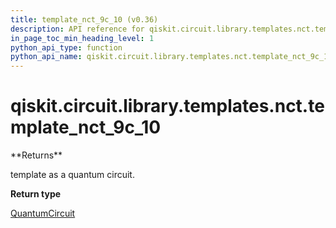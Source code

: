 ```yaml
---
title: template_nct_9c_10 (v0.36)
description: API reference for qiskit.circuit.library.templates.nct.template_nct_9c_10 in qiskit v0.36
in_page_toc_min_heading_level: 1
python_api_type: function
python_api_name: qiskit.circuit.library.templates.nct.template_nct_9c_10
---
```


<span id="qiskit-circuit-library-templates-nct-template-nct-9c-10" />

# qiskit.circuit.library.templates.nct.template\_nct\_9c\_10

<Function id="qiskit.circuit.library.templates.nct.template_nct_9c_10" isDedicatedPage={true} github="https://github.com/qiskit/qiskit/tree/stable/0.20/qiskit/circuit/library/templates/nct/template_nct_9c_10.py" signature="template_nct_9c_10()">
  **Returns**

  template as a quantum circuit.

  **Return type**

  [QuantumCircuit](qiskit.circuit.QuantumCircuit "qiskit.circuit.QuantumCircuit")
</Function>

